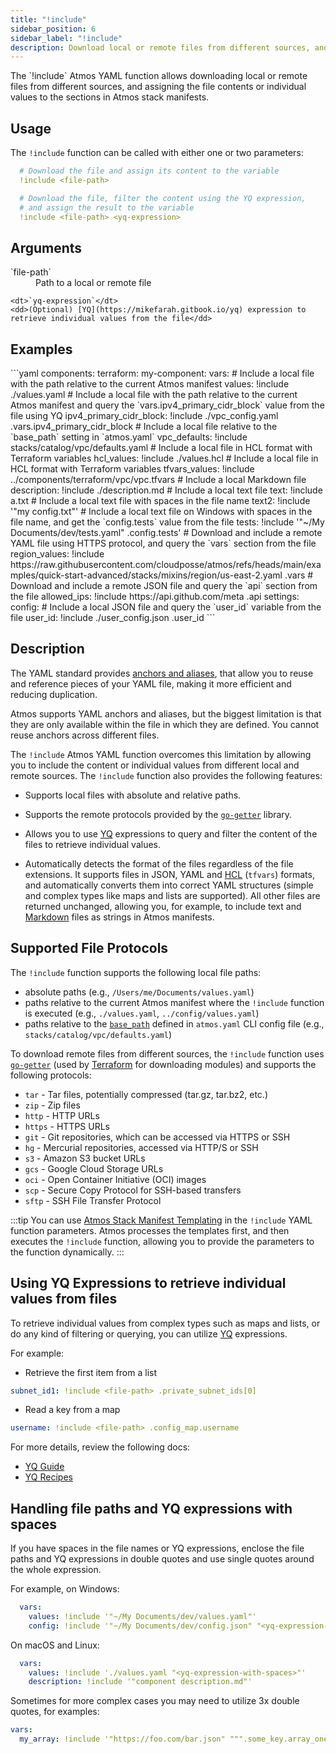 ```yaml
---
title: "!include"
sidebar_position: 6
sidebar_label: "!include"
description: Download local or remote files from different sources, and assign the file contents or individual values to Atmos stack manifests
---
```



<Intro>
    The `!include` Atmos YAML function allows downloading local or remote files from different sources,
    and assigning the file contents or individual values to the sections in Atmos stack manifests.
</Intro>

## Usage

The `!include` function can be called with either one or two parameters:

```yaml
  # Download the file and assign its content to the variable
  !include <file-path>

  # Download the file, filter the content using the YQ expression,
  # and assign the result to the variable
  !include <file-path> <yq-expression>
```

## Arguments

<dl>
    <dt>`file-path`</dt>
    <dd>
        Path to a local or remote file
    </dd>

    <dt>`yq-expression`</dt>
    <dd>(Optional) [YQ](https://mikefarah.gitbook.io/yq) expression to retrieve individual values from the file</dd>
</dl>

## Examples

<File title="stack.yaml">
```yaml
components:
  terraform:
    my-component:
      vars:
        # Include a local file with the path relative to the current Atmos manifest
        values: !include ./values.yaml
        # Include a local file with the path relative to the current Atmos manifest and query the `vars.ipv4_primary_cidr_block` value from the file using YQ
        ipv4_primary_cidr_block: !include ./vpc_config.yaml .vars.ipv4_primary_cidr_block
        # Include a local file relative to the `base_path` setting in `atmos.yaml`
        vpc_defaults: !include stacks/catalog/vpc/defaults.yaml
        # Include a local file in HCL format with Terraform variables
        hcl_values: !include ./values.hcl
        # Include a local file in HCL format with Terraform variables
        tfvars_values: !include ../components/terraform/vpc/vpc.tfvars
        # Include a local Markdown file
        description: !include ./description.md
        # Include a local text file
        text: !include a.txt
        # Include a local text file with spaces in the file name
        text2: !include '"my config.txt"'
        # Include a local text file on Windows with spaces in the file name, and get the `config.tests` value from the file
        tests: !include '"~/My Documents/dev/tests.yaml" .config.tests'
        # Download and include a remote YAML file using HTTPS protocol, and query the `vars` section from the file
        region_values: !include https://raw.githubusercontent.com/cloudposse/atmos/refs/heads/main/examples/quick-start-advanced/stacks/mixins/region/us-east-2.yaml .vars
        # Download and include a remote JSON file and query the `api` section from the file
        allowed_ips: !include https://api.github.com/meta .api
      settings:
        config:
          # Include a local JSON file and query the `user_id` variable from the file
          user_id: !include ./user_config.json .user_id
```
</File>

## Description

The YAML standard provides [anchors and aliases](https://yaml.org/spec/1.2.2/#3222-anchors-and-aliases), that allow you
to reuse and reference pieces of your YAML file, making it more efficient and reducing duplication.

Atmos supports YAML anchors and aliases, but the biggest limitation is that they are only available within the file in
which they are defined. You cannot reuse anchors across different files.

The `!include` Atmos YAML function overcomes this limitation by allowing you to include the content or individual values
from different local and remote sources. The `!include` function also provides the following features:

- Supports local files with absolute and relative paths.

- Supports the remote protocols provided by the [`go-getter`](https://github.com/hashicorp/go-getter) library.

- Allows you to use [YQ](https://mikefarah.gitbook.io/yq) expressions to query and filter the content of the files to retrieve individual values.

- Automatically detects the format of the files regardless of the file extensions. It supports files in JSON, YAML
  and [HCL](https://github.com/hashicorp/hcl) (`tfvars`) formats, and automatically converts them into correct
  YAML structures (simple and complex types like maps and lists are supported).
  All other files are returned unchanged, allowing you, for example, to include text and
  [Markdown](https://www.markdownguide.org/) files as strings in Atmos manifests.

## Supported File Protocols

The `!include` function supports the following local file paths:
  - absolute paths (e.g., `/Users/me/Documents/values.yaml`)
  - paths relative to the current Atmos manifest where the `!include` function is executed (e.g., `./values.yaml`, `../config/values.yaml`)
  - paths relative to the [`base_path`](/cli/configuration/#base-path) defined in `atmos.yaml` CLI config file (e.g., `stacks/catalog/vpc/defaults.yaml`)

To download remote files from different sources, the `!include` function uses [`go-getter`](https://github.com/hashicorp/go-getter)
(used by [Terraform](https://www.terraform.io/) for downloading modules) and supports the following protocols:

- `tar` - Tar files, potentially compressed (tar.gz, tar.bz2, etc.)
- `zip` - Zip files
- `http` - HTTP URLs
- `https` - HTTPS URLs
- `git` - Git repositories, which can be accessed via HTTPS or SSH
- `hg` - Mercurial repositories, accessed via HTTP/S or SSH
- `s3` - Amazon S3 bucket URLs
- `gcs` - Google Cloud Storage URLs
- `oci` - Open Container Initiative (OCI) images
- `scp` - Secure Copy Protocol for SSH-based transfers
- `sftp` - SSH File Transfer Protocol

:::tip
You can use [Atmos Stack Manifest Templating](/core-concepts/stacks/templates) in the `!include` YAML function parameters.
Atmos processes the templates first, and then executes the `!include` function, allowing you to provide the parameters to
the function dynamically.
:::

## Using YQ Expressions to retrieve individual values from files

To retrieve individual values from complex types such as maps and lists, or do any kind of filtering or querying,
you can utilize [YQ](https://mikefarah.gitbook.io/yq) expressions.

For example:

- Retrieve the first item from a list

```yaml
subnet_id1: !include <file-path> .private_subnet_ids[0]
```

- Read a key from a map

```yaml
username: !include <file-path> .config_map.username
```

For more details, review the following docs:

- [YQ Guide](https://mikefarah.gitbook.io/yq)
- [YQ Recipes](https://mikefarah.gitbook.io/yq/recipes)

## Handling file paths and YQ expressions with spaces

If you have spaces in the file names or YQ expressions, enclose the file paths and YQ expressions in double quotes
and use single quotes around the whole expression.

For example, on Windows:

```yaml
  vars:
    values: !include '"~/My Documents/dev/values.yaml"'
    config: !include '"~/My Documents/dev/config.json" "<yq-expression-with-spaces>"'
```

On macOS and Linux:

```yaml
  vars:
    values: !include './values.yaml "<yq-expression-with-spaces>"'
    description: !include '"component description.md"'
```

Sometimes for more complex cases you may need to utilize 3x double quotes, for examples:
```yaml
vars:
  my_array: !include '"https://foo.com/bar.json" """.some_key.array_one + .some_key.hyphenated-field.array_two"""'
```
